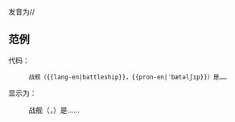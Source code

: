 <onlyinclude>发音为<span title="在国际音标（IPA）中的读音" class="IPA">/{{{1}}}/</span></onlyinclude><noinclude>
<!-- 在本行下編輯模板說明 -->

== 范例 ==
代码：
: <CODE><NOWIKI>战舰（{{lang-en|battleship}}，{{pron-en|ˈbætəlʃɪp}}）是……</NOWIKI></CODE>

显示为：
:战舰（{{lang-en|battleship}}，{{pron-en|ˈbætəlʃɪp}}）是……

<!-- 本行下加入模板的分類 -->
[[Category:IPA模板|{{PAGENAME}}]]

<!-- 本行下加入模板的跨語言鏈接 -->
</noinclude>